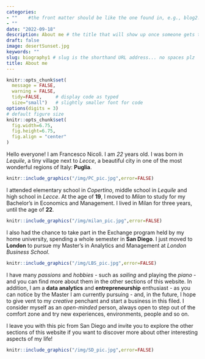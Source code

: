 ```yaml
---
categories:  
- ""    #the front matter should be like the one found in, e.g., blog2.md. It cannot be like the normal Rmd we used
- ""
date: "2022-09-18"
description: About me # the title that will show up once someone gets to this page
draft: false
image: desertSunset.jpg
keywords: ""
slug: biography1 # slug is the shorthand URL address... no spaces plz
title: About me
---
```


```r
knitr::opts_chunk$set(
  message = FALSE, 
  warning = FALSE, 
  tidy=FALSE,     # display code as typed
  size="small")   # slightly smaller font for code
options(digits = 3)
# default figure size
knitr::opts_chunk$set(
  fig.width=6.75, 
  fig.height=6.75,
  fig.align = "center"
)
```

Hello everyone! I am Francesco Nicolì. I am *22* years old. I was born in *Lequile*, a tiny village next to *Lecce*, a beautiful city in one of the most wonderful regions of Italy: **Puglia**.

```r
knitr::include_graphics("/img/PC_pic.jpg",error=FALSE)
```

I attended elementary school in *Copertino*, middle school in *Lequile* and high school in *Lecce*. At the age of **19**, I moved to *Milan* to study for my Bachelor’s in Economics and Management. I lived in Milan for three years, until the age of **22**.

```r
knitr::include_graphics("/img/milan_pic.jpg",error=FALSE)
```

I also had the chance to take part in the Exchange program held by my home university, spending a whole semester in **San Diego**. I just moved to **London** to pursue my Master’s in Analytics and Management at *London Business School*.

```r
knitr::include_graphics("/img/LBS_pic.jpg",error=FALSE)
```

I have many *passions* and *hobbies* - such as *sailing* and playing the *piano* - and you can find more about them in the other sections of this website. In addition, I am a **data analytics** and **entrepreneurship** enthusiast - as you can notice by the Master I am currently pursuing - and, in the future, I hope to give vent to my *creative* penchant and start a business in this filed. I consider myself as an *open-minded* person, always open to step out of the comfort zone and try new experiences, environments, people and so on.

I leave you with this pic from San Diego and invite you to explore the other sections of this website if you want to discover more about other interesting aspects of my life!

```r
knitr::include_graphics("/img/SD_pic.jpg",error=FALSE)
```